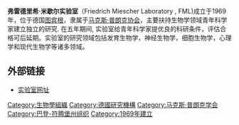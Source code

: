 '''弗雷德里希·米歇尔实验室'''（Friedrich Miescher Laboratory , FML)成立于1969年，位于德国[[图宾根|图宾根]]，隶属于[[马克斯·普朗克协会|马克斯·普朗克协会]]，主要扶持生物学领域青年科学家建立独立的研究. 在五年期间, 实验室给青年科学家提优良的科研条件，评估合格可后延期。实验室的研究领域包括发育生物学，神经生物学，细胞生物学，心理学和现代生物学等诸多领域。

== 外部链接 ==

*[http://fml.mpg.de/ 实验室网址] {{Wayback|url=http://fml.mpg.de/ |date=20220624040536 }} 

[[Category:生物學組織|Category:生物學組織]]
[[Category:德國研究機構|Category:德國研究機構]]
[[Category:马克斯·普朗克学会|Category:马克斯·普朗克学会]]
[[Category:巴登-符腾堡州组织|Category:巴登-符腾堡州组织]]
[[Category:1969年建立|Category:1969年建立]]